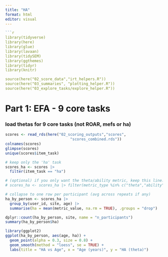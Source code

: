 ```yaml
---
title: "HA"
format: html
editor: visual
---
```


```r
```r
library(tidyverse)
library(here)
library(glue)
library(lavaan)
library(tidySEM)
library(ggthemes)
library(tidyr)
library(knitr)

source(here("02_score_data","irt_helpers.R"))
source(here("03_summaries", "plotting_helper.R"))
source(here("03_explore_tasks/explore_helper.R"))
```

# Part 1: EFA - 9 core tasks

### load thetas for 9 core tasks (not ROAR, mefs or ha)

```r
scores <- read_rds(here("02_scoring_outputs","scores",
                             "scores_combined.rds"))
colnames(scores)
glimpse(scores)
unique(scores$item_task)

```

```r
# keep only the 'ha' task
scores_ha <- scores |>
  filter(item_task == "ha")

# (optional) if you only want the theta/ability metric, keep this line:
# scores_ha <- scores_ha |> filter(metric_type %in% c("theta","ability"))

# collapse to one row per participant (avg across repeats if any)
ha_by_person <- scores_ha |>
  group_by(user_id, site, age) |>
  summarise(ha = mean(metric_value, na.rm = TRUE), .groups = "drop")

dplyr::count(ha_by_person, site, name = "n_participants")
summary(ha_by_person$ha)

library(ggplot2)
ggplot(ha_by_person, aes(age, ha)) +
  geom_point(alpha = 0.3, size = 0.8) +
  geom_smooth(method = "loess", se = TRUE) +
  labs(title = "HA vs Age", x = "Age (years)", y = "HA (theta)")



```